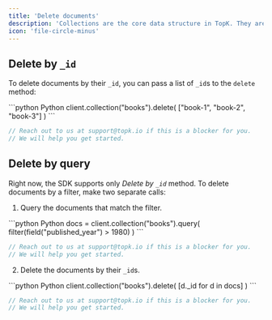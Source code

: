 ```yaml
---
title: 'Delete documents'
description: 'Collections are the core data structure in TopK. They are used to store and query documents.'
icon: 'file-circle-minus'
---
```



## Delete by `_id`

To delete documents by their `_id`, you can pass a list of `_id`s to the `delete` method:

<CodeGroup>
```python Python
client.collection("books").delete(
    ["book-1", "book-2", "book-3"]
)
```

```js JavaScript
// Reach out to us at support@topk.io if this is a blocker for you.
// We will help you get started.
```
</CodeGroup>

## Delete by query

Right now, the SDK supports only _Delete by `_id`_ method. To delete documents by a filter, make two separate calls:

1. Query the documents that match the filter.

<CodeGroup>
```python Python
docs = client.collection("books").query(
    filter(field("published_year") > 1980)
)
```

```js JavaScript
// Reach out to us at support@topk.io if this is a blocker for you.
// We will help you get started.
```
</CodeGroup>

2. Delete the documents by their `_id`s.

<CodeGroup>
```python Python
client.collection("books").delete(
    [d._id for d in docs]
)
```

```js JavaScript
// Reach out to us at support@topk.io if this is a blocker for you.
// We will help you get started.
```
</CodeGroup>